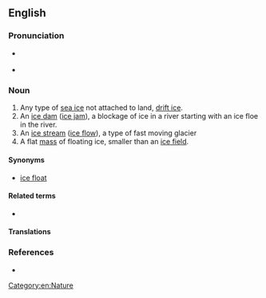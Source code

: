 {{also|icefloe|ice-floe}}
==English==

===Pronunciation===
* {{a|UK}} {{IPA|en|/ˈaɪs.fləʊ/}}
* {{a|US}} {{IPA|en|/ˈaɪs.floʊ/}}

===Noun===
{{en-noun}}

# Any type of [[sea ice]] not attached to land, [[drift ice]].
# An [[ice dam]] ([[ice jam]]), a blockage of ice in a river starting with an ice floe in the river.
# An [[ice stream]] ([[ice flow]]), a type of fast moving glacier
# A flat [[mass]] of floating ice, smaller than an [[ice field]].

====Synonyms====
* [[ice float]]

====Related terms====
* {{l|en|iceberg}}

====Translations====
{{trans-see|floe}}

===References===
* {{pedia}}

[[Category:en:Nature]]